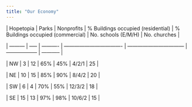 ```yaml
---
title: "Our Economy"
---
```


\| Hopetopia \| Parks \| Nonprofits \| % Buildings occupied (residential) \| % Buildings occupied (commercial) \| No. schools (E/M/H) \| No. churches \|

\| --------- \| ----- \| ---------- \| ---------------------------------- \| --------------------------------- \| ------------------ \| ----------- \|

\| NW \| 3 \| 12 \| 65% \| 45% \| 4/2/1 \| 25 \|

\| NE \| 10 \| 15 \| 85% \| 90% \| 8/4/2 \| 20 \|

\| SW \| 6 \| 4 \| 70% \| 55% \| 12/3/2 \| 18 \|

\| SE \| 15 \| 13 \| 97% \| 98% \| 10/6/2 \| 15 \|
